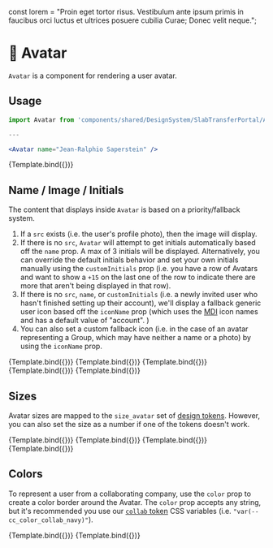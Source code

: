 
<Meta title="Avatar" component={Avatar} />

const lorem =
  "Proin eget tortor risus. Vestibulum ante ipsum primis in faucibus orci luctus et ultrices posuere cubilia Curae; Donec velit neque.";

# 🙂 Avatar

`Avatar` is a component for rendering a user avatar.

## Usage

```jsx
import Avatar from 'components/shared/DesignSystem/SlabTransferPortal/Avatar';

---

<Avatar name="Jean-Ralphio Saperstein" />
```

<Canvas>
  <Story
    name="default"
    args={{
      name: "Jean-Ralphio Saperstein",
    }}
  >
    {Template.bind({})}
  </Story>
</Canvas>

<ArgsTable story="default" />

## Name / Image / Initials

The content that displays inside `Avatar` is based on a priority/fallback system.
1. If a `src` exists (i.e. the user's profile photo), then the image will display.
1. If there is no `src`, `Avatar` will attempt to get initials automatically based off the `name` prop. A max of 3 initials will be displayed. Alternatively, you can override the default initials behavior and set your own initials manually using the `customInitials` prop (i.e. you have a row of Avatars and want to show a `+15` on the last one of the row to indicate there are more that aren't being displayed in that row).
1. If there is no `src`, `name`, or `customInitials` (i.e. a newly invited user who hasn't finished setting up their account), we'll display a fallback generic user icon based off the `iconName` prop (which uses the [MDI](https://pictogrammers.com/library/mdi/) icon names and has a default value of "account". )
1. You can also set a custom fallback icon (i.e. in the case of an avatar representing a Group, which may have neither a name or a photo) by using the `iconName` prop.

<Canvas>
  <Story
    name="with profile photo"
    args={{
      name: "Jean-Ralphio Saperstein",
      src: "https://img.companycam.com/dFawdteZ9ZZFSk7UQpo5XPHzNP_2cKJwM6TLGJylMiE/rs:fit:300:300/q:75/aHR0cHM6Ly9jb21w/YW55Y2FtLXBlbmRp/bmcuczMuYW1hem9u/YXdzLmNvbS8xNzk1/YjkwMi0xNDQ2LTQw/ZjgtYTFkZS0zZDIx/MjVjMzZhYTAuanBl/Zw",
    }}
  >
    {Template.bind({})}
  </Story>
  <Story
    name="custom initials"
    args={{
      name: "Jean-Ralphio Saperstein",
      customInitials: "+15"
    }}
  >
    {Template.bind({})}
  </Story>
  <Story
    name="no photo"
    args={{
      name: "Jean-Ralphio Saperstein",
    }}
  >
    {Template.bind({})}
  </Story>
  <Story
    name="generic fallback"
    args={{
    }}
  >
    {Template.bind({})}
  </Story>
  <Story
    name="custom icon fallback"
    args={{
      iconName: "account-group"
    }}
  >
    {Template.bind({})}
  </Story>
</Canvas>

## Sizes
Avatar sizes are mapped to the `size_avatar` set of [design tokens](https://github.com/CompanyCam/slab/blob/develop/src/shared/tokens/properties/size.json#L74). However, you can also set the size as a number if one of the tokens doesn't work.

<Canvas>
  <Story
    name="small"
    args={{
      name: "Jean-Ralphio Saperstein",
      size: "small"
    }}
  >
    {Template.bind({})}
  </Story>
  <Story
    name="medium"
    args={{
      name: "Jean-Ralphio Saperstein",
      size: "medium"
    }}
  >
    {Template.bind({})}
  </Story>
  <Story
    name="large"
    args={{
      name: "Jean-Ralphio Saperstein",
      size: "large",
    }}
  >
    {Template.bind({})}
  </Story>
  <Story
    name="custom size"
    args={{
      name: "Jean-Ralphio Saperstein",
      size: 64,
    }}
  >
    {Template.bind({})}
  </Story>
</Canvas>

## Colors
To represent a user from a collaborating company, use the `color` prop to create a color border around the Avatar. The `color` prop accepts any string, but it's recommended you use our [`collab` token](https://github.com/CompanyCam/slab/blob/develop/src/shared/tokens/properties/color.json#L311) CSS variables (i.e. `"var(--cc_color_collab_navy)"`).

<Canvas>
  <Story
    name="collaborator"
    args={{
      name: "Jean-Ralphio Saperstein",
      color: "var(--cc_color_collab_green)",
    }}
  >
    {Template.bind({})}
  </Story>
  <Story
    name="owner"
    args={{
      name: "Jean-Ralphio Saperstein",
      color: "var(--cc_color_collab_owner)",
    }}
  >
    {Template.bind({})}
  </Story>
</Canvas>

<!-- ## Tooltip Hover
Add the `showNameOnHover` prop if you want to show a tooltip with the Avatar's `name` inside. You can choose a `tooltipPosition` as well if the default (`top-center`) doesn't work for you.

<Canvas>
  <Story
    name="tooltip top-center"
    args={{
      name: "Jean-Ralphio Saperstein",
      src: "https://img.companycam.com/dFawdteZ9ZZFSk7UQpo5XPHzNP_2cKJwM6TLGJylMiE/rs:fit:300:300/q:75/aHR0cHM6Ly9jb21w/YW55Y2FtLXBlbmRp/bmcuczMuYW1hem9u/YXdzLmNvbS8xNzk1/YjkwMi0xNDQ2LTQw/ZjgtYTFkZS0zZDIx/MjVjMzZhYTAuanBl/Zw",
      showNameOnHover: true,
      style: {"margin": "32px -32px 32px 64px"}
    }}
  >
    {Template.bind({})}
  </Story>
  <Story
    name="tooltip top-left"
    args={{
      name: "Jean-Ralphio Saperstein",
      src: "https://img.companycam.com/dFawdteZ9ZZFSk7UQpo5XPHzNP_2cKJwM6TLGJylMiE/rs:fit:300:300/q:75/aHR0cHM6Ly9jb21w/YW55Y2FtLXBlbmRp/bmcuczMuYW1hem9u/YXdzLmNvbS8xNzk1/YjkwMi0xNDQ2LTQw/ZjgtYTFkZS0zZDIx/MjVjMzZhYTAuanBl/Zw",
      showNameOnHover: true,
      tooltipPosition: "top-left",
      style: {"margin": "32px -32px 32px 64px"}
    }}
  >
    {Template.bind({})}
  </Story>
  <Story
    name="tooltip top-right"
    args={{
      name: "Jean-Ralphio Saperstein",
      src: "https://img.companycam.com/dFawdteZ9ZZFSk7UQpo5XPHzNP_2cKJwM6TLGJylMiE/rs:fit:300:300/q:75/aHR0cHM6Ly9jb21w/YW55Y2FtLXBlbmRp/bmcuczMuYW1hem9u/YXdzLmNvbS8xNzk1/YjkwMi0xNDQ2LTQw/ZjgtYTFkZS0zZDIx/MjVjMzZhYTAuanBl/Zw",
      showNameOnHover: true,
      tooltipPosition: "top-right",
      style: {"margin": "32px -32px 32px 64px"}
    }}
  >
    {Template.bind({})}
  </Story>
  <Story
    name="tooltip bottom-center"
    args={{
      name: "Jean-Ralphio Saperstein",
      src: "https://img.companycam.com/dFawdteZ9ZZFSk7UQpo5XPHzNP_2cKJwM6TLGJylMiE/rs:fit:300:300/q:75/aHR0cHM6Ly9jb21w/YW55Y2FtLXBlbmRp/bmcuczMuYW1hem9u/YXdzLmNvbS8xNzk1/YjkwMi0xNDQ2LTQw/ZjgtYTFkZS0zZDIx/MjVjMzZhYTAuanBl/Zw",
      showNameOnHover: true,
      tooltipPosition: "bottom-center",
      style: {"margin": "32px -32px 32px 64px"}
    }}
  >
    {Template.bind({})}
  </Story>
  <Story
    name="tooltip bottom-left"
    args={{
      name: "Jean-Ralphio Saperstein",
      src: "https://img.companycam.com/dFawdteZ9ZZFSk7UQpo5XPHzNP_2cKJwM6TLGJylMiE/rs:fit:300:300/q:75/aHR0cHM6Ly9jb21w/YW55Y2FtLXBlbmRp/bmcuczMuYW1hem9u/YXdzLmNvbS8xNzk1/YjkwMi0xNDQ2LTQw/ZjgtYTFkZS0zZDIx/MjVjMzZhYTAuanBl/Zw",
      showNameOnHover: true,
      tooltipPosition: "bottom-left",
      style: {"margin": "32px -32px 32px 64px"}
    }}
  >
    {Template.bind({})}
  </Story>
  <Story
    name="tooltip bottom-right"
    args={{
      name: "Jean-Ralphio Saperstein",
      src: "https://img.companycam.com/dFawdteZ9ZZFSk7UQpo5XPHzNP_2cKJwM6TLGJylMiE/rs:fit:300:300/q:75/aHR0cHM6Ly9jb21w/YW55Y2FtLXBlbmRp/bmcuczMuYW1hem9u/YXdzLmNvbS8xNzk1/YjkwMi0xNDQ2LTQw/ZjgtYTFkZS0zZDIx/MjVjMzZhYTAuanBl/Zw",
      showNameOnHover: true,
      tooltipPosition: "bottom-right",
      style: {"margin": "32px -32px 32px 64px"}
    }}
  >
    {Template.bind({})}
  </Story>
</Canvas> -->



<!-- ## Icon Badge
There may be times when we want to append an icon badge to an Avatar. The only example currently is a `isHomeowner` prop which adds a house icon in the top right corner of the Avatar. This is more a proof of concept at the moment and likely won't be used much - this may become more robust in the future.

<Canvas>
  <Story
    name="homeowner no photo"
    args={{
      name: "Jean-Ralphio Saperstein",
      isHomeowner: true,
    }}
  >
    {Template.bind({})}
  </Story>
</Canvas> -->